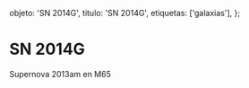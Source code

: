 
  objeto: 'SN 2014G',
  titulo: 'SN 2014G',
  etiquetas: ['galaxias'],
};

# SN 2014G

<Imagen
  src="registro/sn2014-g_20130402_1_m65-3-600s-2abril-2013.jpg"
  fecha="20130402"
/>

Supernova 2013am en M65